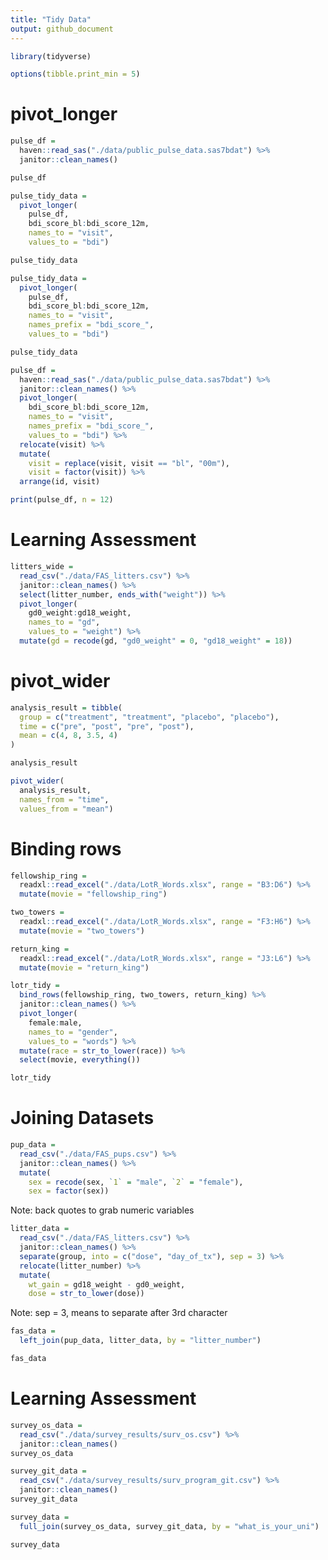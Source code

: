 ```yaml
---
title: "Tidy Data"
output: github_document
---
```


```r
library(tidyverse)

options(tibble.print_min = 5)
```

# pivot_longer

```r
pulse_df = 
  haven::read_sas("./data/public_pulse_data.sas7bdat") %>%
  janitor::clean_names()

pulse_df

pulse_tidy_data = 
  pivot_longer(
    pulse_df, 
    bdi_score_bl:bdi_score_12m,
    names_to = "visit", 
    values_to = "bdi")

pulse_tidy_data
```


```r
pulse_tidy_data = 
  pivot_longer(
    pulse_df, 
    bdi_score_bl:bdi_score_12m,
    names_to = "visit", 
    names_prefix = "bdi_score_",
    values_to = "bdi")

pulse_tidy_data
```

```r
pulse_df = 
  haven::read_sas("./data/public_pulse_data.sas7bdat") %>%
  janitor::clean_names() %>%
  pivot_longer(
    bdi_score_bl:bdi_score_12m,
    names_to = "visit", 
    names_prefix = "bdi_score_",
    values_to = "bdi") %>%
  relocate(visit) %>%
  mutate(
    visit = replace(visit, visit == "bl", "00m"),
    visit = factor(visit)) %>%
  arrange(id, visit)

print(pulse_df, n = 12)
```

# Learning Assessment

```r
litters_wide = 
  read_csv("./data/FAS_litters.csv") %>%
  janitor::clean_names() %>%
  select(litter_number, ends_with("weight")) %>% 
  pivot_longer(
    gd0_weight:gd18_weight,
    names_to = "gd", 
    values_to = "weight") %>% 
  mutate(gd = recode(gd, "gd0_weight" = 0, "gd18_weight" = 18))


```

# pivot_wider

```r
analysis_result = tibble(
  group = c("treatment", "treatment", "placebo", "placebo"),
  time = c("pre", "post", "pre", "post"),
  mean = c(4, 8, 3.5, 4)
)

analysis_result
```
```r
pivot_wider(
  analysis_result, 
  names_from = "time", 
  values_from = "mean")
```

# Binding rows
```r
fellowship_ring = 
  readxl::read_excel("./data/LotR_Words.xlsx", range = "B3:D6") %>%
  mutate(movie = "fellowship_ring")

two_towers = 
  readxl::read_excel("./data/LotR_Words.xlsx", range = "F3:H6") %>%
  mutate(movie = "two_towers")

return_king = 
  readxl::read_excel("./data/LotR_Words.xlsx", range = "J3:L6") %>%
  mutate(movie = "return_king")
```

```r
lotr_tidy = 
  bind_rows(fellowship_ring, two_towers, return_king) %>%
  janitor::clean_names() %>%
  pivot_longer(
    female:male,
    names_to = "gender", 
    values_to = "words") %>%
  mutate(race = str_to_lower(race)) %>% 
  select(movie, everything()) 

lotr_tidy
```

# Joining Datasets

```r
pup_data = 
  read_csv("./data/FAS_pups.csv") %>%
  janitor::clean_names() %>%
  mutate(
    sex = recode(sex, `1` = "male", `2` = "female"),
    sex = factor(sex)) 
```
Note: back quotes to grab numeric variables

```r
litter_data = 
  read_csv("./data/FAS_litters.csv") %>%
  janitor::clean_names() %>%
  separate(group, into = c("dose", "day_of_tx"), sep = 3) %>%
  relocate(litter_number) %>%
  mutate(
    wt_gain = gd18_weight - gd0_weight,
    dose = str_to_lower(dose))
```
Note: sep = 3, means to separate after 3rd character
```r
fas_data = 
  left_join(pup_data, litter_data, by = "litter_number")

fas_data
```

# Learning Assessment

```r
survey_os_data = 
  read_csv("./data/survey_results/surv_os.csv") %>% 
  janitor::clean_names()
survey_os_data

survey_git_data =
  read_csv("./data/survey_results/surv_program_git.csv") %>% 
  janitor::clean_names()
survey_git_data
```

```r
survey_data =
  full_join(survey_os_data, survey_git_data, by = "what_is_your_uni")

survey_data
```








